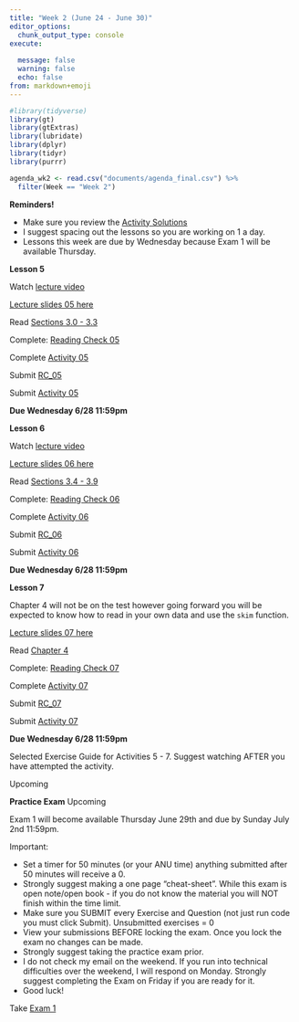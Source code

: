 ```yaml
---
title: "Week 2 (June 24 - June 30)"
editor_options: 
  chunk_output_type: console
execute:
  
  message: false
  warning: false
  echo: false
from: markdown+emoji
---
```


```r
#library(tidyverse)
library(gt)
library(gtExtras)
library(lubridate)
library(dplyr)
library(tidyr)
library(purrr)

agenda_wk2 <- read.csv("documents/agenda_final.csv") %>% 
  filter(Week == "Week 2")


```

::: slide-deck
**Reminders!**

- Make sure you review the [Activity Solutions](/course-solutions.html)
- I suggest spacing out the lessons so you are working on 1 a day.
- Lessons this week are due by Wednesday because Exam 1 will be available Thursday. 
:::


::: slide-deck
**Lesson 5**

::: video
Watch [lecture video](https://northwestern.hosted.panopto.com/Panopto/Pages/Viewer.aspx?id=787d6a03-98bf-4429-854f-b02a01641c8a)
:::

::: slides
[Lecture slides 05 here](/slides/lec05.html)
:::

::: source
Read [Sections 3.0 - 3.3](https://nustat.github.io/intro-stat-data-sci/03-wrangling.html)

:::

::: source
Complete: [Reading Check 05](https://amkuyper.shinyapps.io/05_wrangling1/)
:::

::: source
Complete [Activity 05](https://posit.cloud/spaces/321338/content/5176483)
:::

::: homework
Submit [RC_05](https://canvas.northwestern.edu/courses/192604/assignments/1244673)

Submit [Activity 05](https://canvas.northwestern.edu/courses/192604/assignments/1244638)

**Due Wednesday 6/28 11:59pm**
:::
:::

::: slide-deck
**Lesson 6**

::: video
Watch [lecture video](https://northwestern.hosted.panopto.com/Panopto/Pages/Viewer.aspx?id=31b57142-c3fd-41f2-bccb-b02a01641c4e)
:::

::: slides
[Lecture slides 06 here](/slides/lec06.html)
:::

::: source
Read [Sections 3.4 - 3.9](https://nustat.github.io/intro-stat-data-sci/03-wrangling.html)
:::

::: source
Complete: [Reading Check 06](https://amkuyper.shinyapps.io/06_wrangling2/)
:::

::: source
Complete [Activity 06](https://posit.cloud/spaces/321338/content/5176484)
:::

::: homework
Submit [RC_06](https://canvas.northwestern.edu/courses/192604/assignments/1244674)

Submit [Activity 06](https://canvas.northwestern.edu/courses/192604/assignments/1244639)

**Due Wednesday 6/28 11:59pm**
:::
:::

::: slide-deck
**Lesson 7**

Chapter 4 will not be on the test however going forward you will be expected to know how to read in your own data and use the `skim` function.

<!-- ::: video -->
<!-- Watch [lecture video](https://northwestern.hosted.panopto.com/Panopto/Pages/Viewer.aspx?id=8b2b1856-a6e1-4ff0-a634-b02500d52991) -->
<!-- ::: -->

::: slides
[Lecture slides 07 here](/slides/lec07.html)
:::

::: source
Read [Chapter 4](https://nustat.github.io/intro-stat-data-sci/04-tidy.html)
:::

::: source
Complete: [Reading Check 07](https://amkuyper.shinyapps.io/07_tidy/)
:::

::: source
Complete [Activity 07](https://posit.cloud/spaces/321338/content/5176485)
:::

::: homework
Submit [RC_07](https://canvas.northwestern.edu/courses/192604/assignments/1244675)

Submit [Activity 07](https://canvas.northwestern.edu/courses/192604/assignments/1244640)

**Due Wednesday 6/28 11:59pm**
:::
:::

::: lab
Selected Exercise Guide for Activities 5 - 7. Suggest watching AFTER you have attempted the activity.

::: video
Upcoming
<!-- Watch [selected solution guide](https://northwestern.hosted.panopto.com/Panopto/Pages/Viewer.aspx?id=661d6219-cdb9-4d90-b1eb-b02900f70e88) -->
:::
:::


::: slide-deck
**Practice Exam**
Upcoming
:::

::: exam
Exam 1 will become available Thursday June 29th and due by Sunday July 2nd 11:59pm.

Important:

- Set a timer for 50 minutes (or your ANU time) anything submitted after 50 minutes will receive a 0.
- Strongly suggest making a one page "cheat-sheet". While this exam is open note/open book - if you do not know the material you will NOT finish within the time limit.
- Make sure you SUBMIT every Exercise and Question (not just run code you must click Submit). Unsubmitted exercises = 0
- View your submissions BEFORE locking the exam. Once you lock the exam no changes can be made.
- Strongly suggest taking the practice exam prior.
- I do not check my email on the weekend. If you run into technical difficulties over the weekend, I will respond on Monday. Strongly suggest completing the Exam on Friday if you are ready for it.
- Good luck!

Take [Exam 1](https://canvas.northwestern.edu/courses/192604/assignments/1244660)
:::